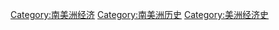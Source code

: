 [[Category:南美洲经济|Category:南美洲经济]]
[[Category:南美洲历史|Category:南美洲历史]]
[[Category:美洲经济史|Category:美洲经济史]]